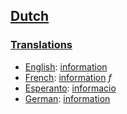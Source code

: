 ==[[Dutch]]==
===[[Translations]]===
*[[English]]: [[information]]
*[[French]]: [[information]] ''f''
*[[Esperanto]]: [[informacio]]
*[[German]]: [[information]]